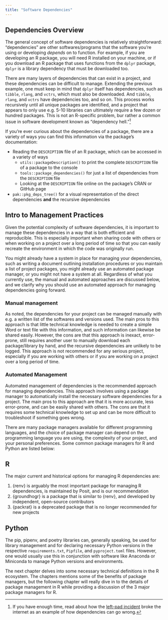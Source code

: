 ```yaml
---
title: "Software Dependencies"
---
```



## Dependencies Overview

The general concept of software dependencies is relatively straightforward: "dependencies" are other softwares/programs that the software you're using or developing *depends* on to function. For example, if you are developing an R package, you will need R installed on your machine, or if you download an R package that uses functions from the `dplyr` package, `dplyr` is a library dependency that must be downloaded too.

There are many layers of dependencies that can exist in a project, and these dependencies can be difficult to manage. Extending the previous example, one must keep in mind that `dplyr` itself has dependencies, such as `tibble`, `rlang`, and `vctrs`, which must also be downloaded. And `tibble`, `rlang`, and `vctrs` have dependencies too, and so on. This process works recursively until all unique packages are identified, and a project that appears to only use e.g. 5-10 libraries can ultimately require a few dozen or hundred packages. This is not an R-specific problem, bur rather a common issue in software development known as "dependency hell."[^left-pad] 

[^left-pad]: If you have enough time, read about how the [left-pad incident](https://qz.com/646467/how-one-programmer-broke-the-internet-by-deleting-a-tiny-piece-of-code) broke the internet as an example of how dependencies can go wrong.

If you're ever curious about the dependencies of a package, there are a variety of ways you can find this information via the package's documentation:

* Reading the `DESCRIPTION` file of an R package, which can be accessed in a variety of ways
  - `utils::packageDescription()` to print the complete `DESCRIPTION` file of a package to the console
  - `tools::package_dependencies()` for just a list of dependencies from the `DESCRIPTION` file
  - Looking at the `DESCRIPTION` file online on the package's CRAN or GitHub page
* `pak::pkg_deps_tree()` for a visual representation of the direct dependencies **and** the recursive dependencies


## Intro to Management Practices

Given the potential complexity of software dependencies, it is important to manage these dependencies in a way that is both efficient and reproducible. This is especially important when sharing code with others or when working on a project over a long period of time so that you can easily recreate the environment in which the code was originally run.

You might already have a system in place for managing your dependencies, such as writing a document outlining installation procedures or you maintain a list of project packages, you might already use an automated package manager, or you might not have a system at all. Regardless of what you currently use, the manual and automated approaches are discussed below, and we clarify why you should use an automated approach for managing dependencies going forward.


### Manual management

As noted, the dependencies for your project can be managed manually with e.g. a written list of the softwares and versions used. The main pros to this approach is that little technical knowledge is needed to create a simple Word or text file with this information, and such information can likewise be shared easily. However, the cons are that this approach is inexact, error-prone, still requires another user to manually download each package/library by hand, and the recursive dependencies are unlikely to be logged. This approach is not recommended for any serious project, especially if you are working with others or if you are working on a project over a long period of time.


### Automated Management

Automated management of dependencies is the recommended approach for managing dependencies. This approach involves using a package manager to automatically install the necessary software dependencies for a project. The main pros to this approach are that it is more accurate, less error-prone, and can be easily shared with others. The cons are that it requires some technical knowledge to set up and can be more difficult to troubleshoot if something goes wrong. 

There are many package managers available for different programming languages, and the choice of package manager can depend on the programming language you are using, the complexity of your project, and your personal preferences. Some common package managers for R and Python are listed below:

::: panel-tabset

## R

The major current and historical options for managing R dependencies are:

1. {renv} is arguably the most important package for managing R dependencies, is maintained by Posit, and is our recommendation
2. {groundhogr} is a package that is similar to {renv}, and developed by independent, open-source contributors
2. {packrat} is a deprecated package that is no longer recommended for new projects

## Python

The pip, pipenv, and poetry libraries can, generally speaking, be used for library management and for declaring necessary Python versions in the respective `requirements.txt`, `Pipfile`, and `pyproject.toml` files. However, one would usually use this in conjunction with software like Anaconda or Miniconda to manage Python versions and environments.

:::


The next chapter delves into some necessary technical definitions in the R ecosystem. The chapters mentions some of the benefits of package managers, but the following chapter will really dive in to the details of package management in R while providing a discussion of the 3 major package managers for R.

